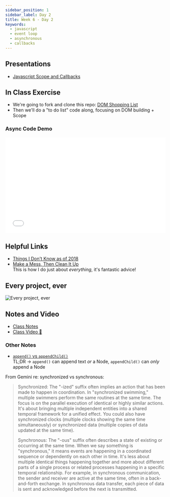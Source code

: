 ```yaml
---
sidebar_position: 1
sidebar_label: Day 2
title: Week 6 - Day 2
keywords:
  - javascript
  - event loop
  - asynchronous
  - callbacks
---
```


## Presentations

- [Javascript Scope and Callbacks](https://docs.google.com/presentation/d/1HcnsTdZIBk0SE83Mf_LOb0UKrOyvW2w01lyoYVcjL0s/edit?usp=sharing)

## In Class Exercise

- We're going to fork and clone this repo: [DOM Shopping List](https://github.com/seanrreid/DOM-shopping-list)
- Then we'll do a "to do list" code along, focusing on DOM building + Scope

### Async Code Demo

<iframe width="100%" height="300" src="//jsfiddle.net/torchcodelab/fd9a6w3r/2/embedded/js/dark/" allowfullscreen="allowfullscreen" allowpaymentrequest frameborder="0"></iframe>

## Helpful Links

- [Things I Don't Know as of 2018](https://overreacted.io/things-i-dont-know-as-of-2018/)
- [Make a Mess, Then Clean It Up](https://frontendatscale.com/issues/31)
  <br/>This is how I do just about _everything_, it's fantastic advice!

## Every project, ever

![Every project, ever](./img/project_lifecycle.jpg)

## Notes and Video

- [Class Notes](https://docs.google.com/document/d/1FYobMv2ysZgMkFS9VAAjci6q2waObIrXpcbwIL8GOt8/edit?usp=sharing)
- [Class Video :movie_camera:](https://drive.google.com/file/d/1AgQAv4V9p3cBv0mxD6sx2QF3dkkIH0qf/view?usp=sharing)

### Other Notes

- [`append()` vs `appendChild()`](https://dev.to/ibn_abubakre/append-vs-appendchild-a4m)
  <br/>TL;DR -> `append()` can append text _or_ a Node, `appendChild()` can _only_ append a Node

From Gemini re: synchronized vs synchronous:

> Synchronized: The "-ized" suffix often implies an action that has been made to happen in coordination. In "synchronized swimming," multiple swimmers perform the same routines at the same time. The focus is on the parallel execution of identical or highly similar actions. It's about bringing multiple independent entities into a shared temporal framework for a unified effect. You could also have synchronized clocks (multiple clocks showing the same time simultaneously) or synchronized data (multiple copies of data updated at the same time).
>
> Synchronous: The "-ous" suffix often describes a state of existing or occurring at the same time. When we say something is "synchronous," it means events are happening in a coordinated sequence or dependently on each other in time. It's less about multiple identical things happening together and more about different parts of a single process or related processes happening in a specific temporal relationship. For example, in synchronous communication, the sender and receiver are active at the same time, often in a back-and-forth exchange. In synchronous data transfer, each piece of data is sent and acknowledged before the next is transmitted.

